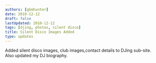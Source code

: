 ```yaml
---
authors: [gbmhunter]
date: 2010-12-12
draft: false
lastUpdated: 2010-12-12
tags: [djing, photos, silent disco]
title: Silent Disco Images Added
type: updates
---
```


Added silent disco images, club images,contact details to DJing sub-site. Also updated my DJ biography.
